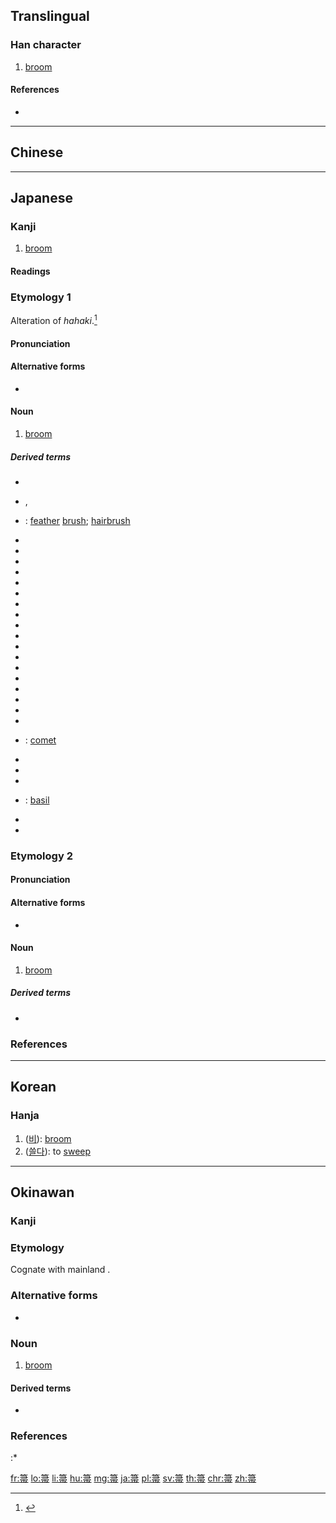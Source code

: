 {{character info/new}}
==Translingual==

===Han character===
{{Han char|rn=118|rad=竹|as=08|sn=14|four=|canj=HSMB|ids=⿱竹帚}}

# [[broom]]

====References====
* {{Han ref|kx=0887.210|dkj=26139|dj=1315.180|hdz=52988.070|uh=7B92|ud=31634}}

----

==Chinese==
{{zh-see|帚|v}}

----

==Japanese==

===Kanji===
{{ja-kanji|grade=|rs=竹08}}

# [[broom]]

====Readings====
{{ja-readings|goon=[[す]] (su)|kanon=[[しゅう]] (shū)|kanyoon=[[そう]] (sō)|kun=[[ほうき]] (houki)}}

{{wikipedia|lang=ja}}

===Etymology 1===
{{ja-kanjitab|ほうき|yomi=k}}
Alteration of ''hahaki''.<ref name="DJR">{{R:Daijirin}}</ref>

====Pronunciation====
{{ja-pron|yomi=k|ほうき|acc=0|acc_ref=DJR,NHK|acc2=1|acc2_ref=DJR,NHK}}

====Alternative forms====
* {{l|ja|帚}}

====Noun====
{{ja-noun|ほうき|hhira=はうき}}

# [[broom]]

=====Derived terms=====
{{der-top}}
* {{ja-r|草箒|くさぼうき}}
* {{ja-r|桑箒|くわぼうき}}, {{ja-r|鍬箒|くわぼうき}}
* {{ja-r|毛箒|けぼうき}}: [[feather]] [[brush]]; [[hairbrush]]
* {{ja-r|高野箒|こうやぼうき}}
* {{ja-r|酒箒|さかぼうき}}
* {{ja-r|座箒|ざぼうき}}
* {{ja-r|稭箒|しべぼうき}}
* {{ja-r|棕櫚箒|しゅろぼうき}}
* {{ja-r|竹箒|たけぼうき}}
* {{ja-r|玉箒|たまぼうき}}
* {{ja-r|茶箒|ちゃぼうき}}
* {{ja-r|手箒|てぼうき}}
* {{ja-r|鳥箒|とりぼうき}}
* {{ja-r|羽箒|はねぼうき}}
* {{ja-r|羽箒|はぼうき}}
* {{ja-r|箒神|ほうきがみ}}
* {{ja-r|箒木|ほうきぎ}}
* {{ja-r|箒草|ほうきぐさ}}
* {{ja-r|箒鞘|ほうきざや}}
* {{ja-r|箒尻|ほうきじり}}
* {{ja-r|箒茸|ほうきたけ}}
* {{ja-r|箒星|ほうきぼし}}: [[comet]]
* {{ja-r|箒虫|ほうきむし}}
* {{ja-r|箒目|ほうきめ}}
* {{ja-r|箒蜀黍|ほうきもろこし}}
* {{ja-r|目箒|めぼうき}}: [[basil]]
* {{ja-r|蕨箒|わらびぼうき}}
* {{ja-r|藁箒|わらぼうき}}
{{der-bottom}}

===Etymology 2===
{{ja-kanjitab|ははき|yomi=irr}}

====Pronunciation====
{{ja-pron|yomi=irr|ははき}}

====Alternative forms====
* {{l|ja|帚}}

====Noun====
{{ja-noun|ははき}}

# [[broom]]

=====Derived terms=====
{{der-top}}
* {{ja-r|玉箒|たまばはき}}
{{der-bottom}}

===References===
<references/>

----

==Korean==

===Hanja===
{{ko-hanja|hangeul=추|eumhun=|rv=chu|mr=ch'u|y=chwu}}

# ([[비#Etymology 2|비]]): [[broom]]
# ([[쓸다]]): to [[sweep]]

----

==Okinawan==

===Kanji===
{{head|ryu|kanji|hiragana|ほーち|romaji|hōchi}}

===Etymology===
{{ryu-OG|79|はうち}} Cognate with mainland {{cog|ja|箒|tr=hōki}}.

===Alternative forms===
* {{l|ryu|帚}}

===Noun===
{{head|ryu|noun|hiragana|ほーち|romaji|hōchi}}

# [[broom]]

====Derived terms====
* {{l|ryu|箒星|tr=[[ほーちぶし]], ''[[hōchibushi]]''}}

===References===
<references/>
:* {{R:Okinawago Jiten}}

[[fr:箒]]
[[lo:箒]]
[[li:箒]]
[[hu:箒]]
[[mg:箒]]
[[ja:箒]]
[[pl:箒]]
[[sv:箒]]
[[th:箒]]
[[chr:箒]]
[[zh:箒]]